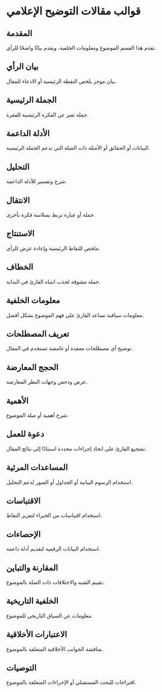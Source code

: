 # قوالب مقالات التوضيح الإعلامي


<div style={{ width: "100%", padding: 20, height: "70vh" }}>
  <Chat
    welcome={"مرحبًا، أي نوع من القوالب ترغب في مناقشته أو إنشائه؟"}
    teacherName={"ألكس"}
    systemPrompt={"من فضلك ساعد هذا المستخدم في العثور على القالب الذي كان يبحث عنه!"}
  />
</div>

## المقدمة

تقدم هذا القسم الموضوع ومعلومات الخلفية، ويقدم بيانًا واضحًا للرأي.

## بيان الرأي

بيان موجز يلخص النقطة الرئيسية أو الادعاء للمقال.

## الجملة الرئيسية

جملة تعبر عن الفكرة الرئيسية للفقرة.

## الأدلة الداعمة

البيانات أو الحقائق أو الأمثلة ذات الصلة التي تدعم الجملة الرئيسية.

## التحليل

شرح وتفسير للأدلة الداعمة.

## الانتقال

جملة أو عبارة تربط بسلاسة فكرة بأخرى.

## الاستنتاج

ملخص للنقاط الرئيسية وإعادة عرض للرأي.

## الخطاف

جملة مشوقة لجذب انتباه القارئ في البداية.

## معلومات الخلفية

معلومات سياقية تساعد القارئ على فهم الموضوع بشكل أفضل.

## تعريف المصطلحات

توضيح أي مصطلحات معقدة أو غامضة تستخدم في المقال.

## الحجج المعارضة

عرض ودحض وجهات النظر المعارضة.

## الأهمية

شرح أهمية أو صلة الموضوع.

## دعوة للعمل

تشجيع القارئ على اتخاذ إجراءات محددة استنادًا إلى نتائج المقال.

## المساعدات المرئية

استخدام الرسوم البيانية أو الجداول أو الصور لدعم التحليل.

## الاقتباسات

استخدام اقتباسات من الخبراء لتعزيز النقاط.

## الإحصاءات

استخدام البيانات الرقمية لتقديم أدلة داعمة.

## المقارنة والتباين

تقييم الشبه والاختلافات ذات الصلة بالموضوع.

## الخلفية التاريخية

معلومات عن السياق التاريخي للموضوع.

## الاعتبارات الأخلاقية

مناقشة الجوانب الأخلاقية المتعلقة بالموضوع.

## التوصيات

اقتراحات للبحث المستقبلي أو الإجراءات المتعلقة بالموضوع.

